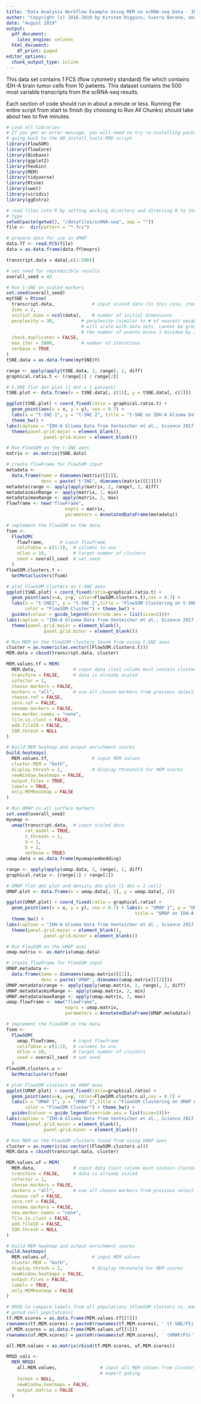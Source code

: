 ```yaml
---
title: "Data Analysis Workflow Example Using MEM on scRNA-seq Data - IDH-A Gliomas (t-SNE, UMAP, FlowSOM, MEM, RMSD)"
author: "Copyright (c) 2016-2019 by Kirsten Diggins, Sierra Barone, and Jonathan Irish, All Rights Reserved; see EULA-MEM.text for MEM license information"
date: "August 2019"
output:
  pdf_document:
    latex_engine: xelatex
  html_document:
    df_print: paged
editor_options:
  chunk_output_type: inline
---
```


This data set contains 1 FCS (flow cytometry standard) file which contains IDH-A brain tumor cells from 10 patients. This dataset contains the 500 most variable transcripts from the scRNA-seq results. 

Each section of code should run in about a minute or less. Running the entire script from start to finish (by choosing to Run All Chunks) should take about two to five minutes. 

```r
# Load all libraries
# If you get an error message, you will need to try re-installing packages by 
# going back to the 00_install_tools.RMD script
library(FlowSOM)
library(flowCore)
library(Biobase)
library(ggplot2)
library(hexbin)
library(MEM)
library(tidyverse)
library(Rtsne)
library(uwot)
library(viridis)
library(ggExtra)
```

```r
# read files into R by setting working directory and directing R to the fcs file
# type
setwd(paste(getwd(), "/datafiles/scRNA-seq", sep = ""))
file <-  dir(pattern = "*.fcs")

# prepare data for use in UMAP
data.ff <- read.FCS(file)
data = as.data.frame(data.ff@exprs)

transcript.data = data[,c(1:500)]

# set seed for reproducible results
overall_seed = 43
```

```r
# Run t-SNE on scaled markers
set.seed(overall_seed)
mytSNE = Rtsne(
  transcript.data,              # input scaled data (in this case, choosing the first 500 most variable transcripts for each cell)
  dims = 2,        
  initial_dims = ncol(data),    # number of initial dimensions
  perplexity = 30,          # perplexity (similar to # of nearest neighbors, 
                            # will scale with data sets, cannot be greater than
                            # the number of events minus 1 divided by 3)
  check_duplicates = FALSE, 
  max_iter = 5000,          # number of iterations
  verbose = TRUE
)
tSNE.data = as.data.frame(mytSNE$Y)

range <- apply(apply(tSNE.data, 2, range), 2, diff)
graphical.ratio.t <- (range[1] / range[2])

# t-SNE flat dot plot (1 dot = 1 patient)
tSNE.plot <- data.frame(x = tSNE.data[, c(1)], y = tSNE.data[, c(2)])

ggplot(tSNE.plot) + coord_fixed(ratio = graphical.ratio.t) + 
  geom_point(aes(x = x, y = y), cex = 0.7) + 
  labs(x = "t-SNE 1", y = "t-SNE 2", title = "t-SNE on IDH-A Glioma Data") + 
  theme_bw() + 
labs(caption = "IDH-A Glioma Data from Venteicher et al., Science 2017, 355(6332)")+ 
  theme(panel.grid.major = element_blank(),
              panel.grid.minor = element_blank())
```

```r
# Run FlowSOM on the t-SNE axes
matrix <- as.matrix(tSNE.data)

# create flowFrame for FlowSOM input
metadata <-
  data.frame(name = dimnames(matrix)[[2]],
             desc = paste('t-SNE', dimnames(matrix)[[2]]))
metadata$range <- apply(apply(matrix, 2, range), 2, diff)
metadata$minRange <- apply(matrix, 2, min)
metadata$maxRange <- apply(matrix, 2, max)
flowframe <- new("flowFrame",
                      exprs = matrix,
                      parameters = AnnotatedDataFrame(metadata))

# implement the FlowSOM on the data
fsom <-
  FlowSOM(
    flowframe,      # input flowframe 
    colsToUse = c(1:2),  # columns to use 
    nClus = 10,          # target number of clusters 
    seed = overall_seed  # set seed
  )
FlowSOM.clusters.t <-
  GetMetaclusters(fsom)

# plot FlowSOM clusters on t-SNE axes
ggplot(tSNE.plot) + coord_fixed(ratio=graphical.ratio.t) + 
  geom_point(aes(x=x, y=y, color=FlowSOM.clusters.t),cex = 0.7) + 
  labs(x = "t-SNE1", y = "t-SNE 2",title = "FlowSOM Clustering on t-SNE Axes", 
       color = "FlowSOM Cluster") + theme_bw() + 
  guides(colour = guide_legend(override.aes = list(size=5)))+
labs(caption = "IDH-A Glioma Data from Venteicher et al., Science 2017, 355(6332)")+ 
  theme(panel.grid.major = element_blank(),
              panel.grid.minor = element_blank())
```

```r
# Run MEM on the FlowSOM clusters found from using t-SNE axes
cluster = as.numeric(as.vector((FlowSOM.clusters.t)))
MEM.data = cbind(transcript.data, cluster)

MEM.values.tf = MEM(
  MEM.data,              # input data (last column must contain cluster values)
  transform = FALSE,     # data is already scaled
  cofactor = 1,
  choose.markers = FALSE,
  markers = "all",       # use all chosen markers from previous selection
  choose.ref = FALSE,
  zero.ref = FALSE,
  rename.markers = FALSE,
  new.marker.names = "none",
  file.is.clust = FALSE,
  add.fileID = FALSE,
  IQR.thresh = NULL
)

# build MEM heatmap and output enrichment scores
build.heatmaps(
  MEM.values.tf,                # input MEM values
  cluster.MEM = "both",
  display.thresh = 2,           # display threshold for MEM scores
  newWindow.heatmaps = FALSE,
  output.files = TRUE,
  labels = TRUE,
  only.MEMheatmap = FALSE
)
```

```r
# Run UMAP on all surface markers
set.seed(overall_seed)
myumap <-
  umap(transcript.data,  # input scaled data
       ret_model = TRUE,
       n_threads = 1, 
       a = 1,
       b = 1,
       verbose = TRUE)
umap.data = as.data.frame(myumap$embedding)

range <- apply(apply(umap.data, 2, range), 2, diff)
graphical.ratio <- (range[1] / range[2])

# UMAP flat dot plot and density dot plot (1 dot = 1 cell)
UMAP.plot <- data.frame(x = umap.data[, 1], y = umap.data[, 2])

ggplot(UMAP.plot) + coord_fixed(ratio = graphical.ratio) + 
  geom_point(aes(x = x, y = y), cex = 0.7) + labs(x = "UMAP 1", y = "UMAP 2", 
                                                title = "UMAP on IDH-A Glioma Data") + 
  theme_bw() + 
labs(caption = "IDH-A Glioma Data from Venteicher et al., Science 2017, 355(6332)")+ 
  theme(panel.grid.major = element_blank(),
              panel.grid.minor = element_blank())
```

```r
# Run FlowSOM on the UMAP axes
umap.matrix <- as.matrix(umap.data)

# create flowFrame for FlowSOM input
UMAP.metadata <-
  data.frame(name = dimnames(umap.matrix)[[2]],
             desc = paste('UMAP', dimnames(umap.matrix)[[2]]))
UMAP.metadata$range <- apply(apply(umap.matrix, 2, range), 2, diff)
UMAP.metadata$minRange <- apply(umap.matrix, 2, min)
UMAP.metadata$maxRange <- apply(umap.matrix, 2, max)
umap.flowframe <- new("flowFrame",
                      exprs = umap.matrix,
                      parameters = AnnotatedDataFrame(UMAP.metadata))

# implement the FlowSOM on the data
fsom <-
  FlowSOM(
    umap.flowframe,      # input flowframe 
    colsToUse = c(1:2),  # columns to use 
    nClus = 10,          # target number of clusters 
    seed = overall_seed  # set seed
  )
FlowSOM.clusters.u <-
  GetMetaclusters(fsom)

# plot FlowSOM clusters on UMAP axes
ggplot(UMAP.plot) + coord_fixed(ratio=graphical.ratio) + 
  geom_point(aes(x=x, y=y, color=FlowSOM.clusters.u),cex = 0.7) + 
  labs(x = "UMAP 1", y = "UMAP 2",title = "FlowSOM Clustering on UMAP Axes", 
       color = "FlowSOM Cluster") + theme_bw() + 
  guides(colour = guide_legend(override.aes = list(size=5)))+
labs(caption = "IDH-A Glioma Data from Venteicher et al., Science 2017, 355(6332)")+ 
  theme(panel.grid.major = element_blank(),
              panel.grid.minor = element_blank())
```


```r
# Run MEM on the FlowSOM clusters found from using UMAP axes
cluster = as.numeric(as.vector((FlowSOM.clusters.u)))
MEM.data = cbind(transcript.data, cluster)

MEM.values.uf = MEM(
  MEM.data,              # input data (last column must contain cluster values)
  transform = FALSE,     # data is already scaled
  cofactor = 1,
  choose.markers = FALSE,
  markers = "all",       # use all chosen markers from previous selection
  choose.ref = FALSE,
  zero.ref = FALSE,
  rename.markers = FALSE,
  new.marker.names = "none",
  file.is.clust = FALSE,
  add.fileID = FALSE,
  IQR.thresh = NULL
)

# build MEM heatmap and output enrichment scores
build.heatmaps(
  MEM.values.uf,                # input MEM values
  cluster.MEM = "both",
  display.thresh = 2,           # display threshold for MEM scores
  newWindow.heatmaps = FALSE,
  output.files = FALSE,
  labels = TRUE,
  only.MEMheatmap = FALSE
)
```

```r
# RMSD to compare labels from all populations (FlowSOM clusters vs. manually
# gated cell populations)
tf.MEM.scores = as.data.frame(MEM.values.tf[[5]])
rownames(tf.MEM.scores) = paste0(rownames(tf.MEM.scores), ' (t-SNE/FS)')
uf.MEM.scores = as.data.frame(MEM.values.uf[[5]])
rownames(uf.MEM.scores) = paste0(rownames(uf.MEM.scores), ' (UMAP/FS)')

all.MEM.values = as.matrix(rbind(tf.MEM.scores, uf.MEM.scores))

RMSD_vals <-
  MEM_RMSD(
    all.MEM.values,                # input all MEM values from clustering and 
                                   # expert gating
    format = NULL,
    newWindow.heatmaps = FALSE,
    output.matrix = FALSE
  )
```
